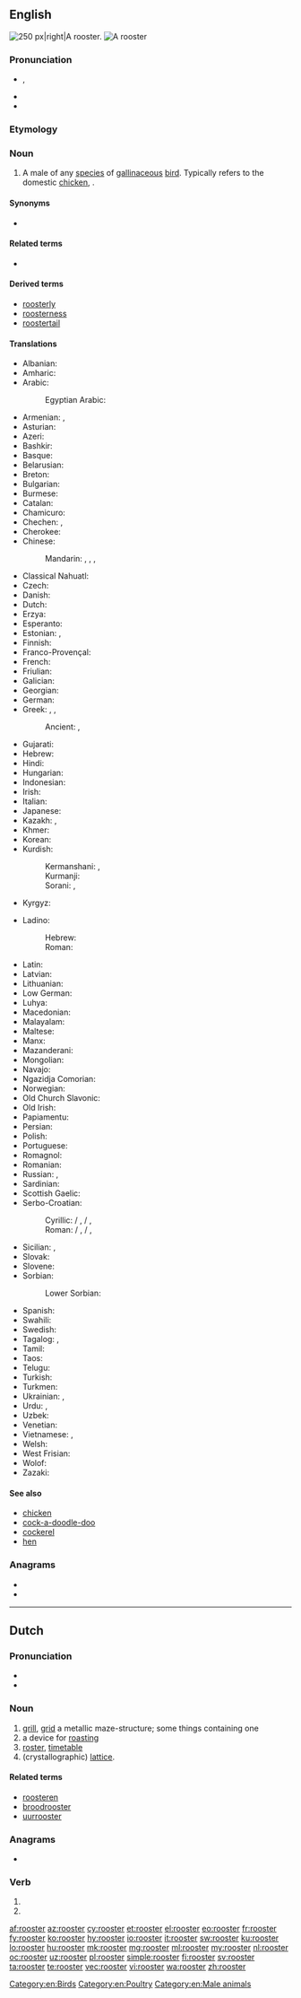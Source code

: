 ==English==
[[Image:Rooster04 adjusted.jpg|thumb|250 px|right|A rooster.]]
[[File:A close-up of rooster 6.JPG|thumb|A rooster]]
{{wikipedia}}

===Pronunciation===
* {{enPR|roo͞'stər}}, {{IPA|/ˈɹuːstə(ɹ)/|lang=en}}
* {{audio|en-us-rooster.ogg|Audio (US)|lang=en}}
* {{rhymes|uːstə(ɹ)|lang=en}}

===Etymology===
{{suffix|roost|er|lang=en}}

===Noun===
{{en-noun}}

# A male of any [[species]] of [[gallinaceous]] [[bird]]. Typically refers to the domestic [[chicken]], {{taxlink|Gallus gallus domesticus|species|noshow=1}}.

====Synonyms====
* {{l|en|cock}}

====Related terms====
* {{l|en|roost}}

====Derived terms====
* [[roosterly]]
* [[roosterness]]
* [[roostertail]]

====Translations====
{{trans-top|male domestic fowl}}
* Albanian: {{t|sq|kokosh|m}}
* Amharic: {{t|am|አውራ ዶሮ|sc=Ethi}}
* Arabic: {{t+|ar|ديك|m|tr=dīk}}
*: Egyptian Arabic: {{t|arz|ديك|m|tr=dīk|sc=Arab}}
* Armenian: {{t+|hy|աքլոր}}, {{t+|hy|աքաղաղ}}
* Asturian: {{t|ast|gallu|m}}
* Azeri: {{t+|az|xoruz}}
* Bashkir: {{t|ba|әтәс|sc=Cyrl}}
* Basque: {{t|eu|oilarra}}
* Belarusian: {{t|be|пе́вень|m}}
* Breton: {{t+|br|kilhog|m}}
* Bulgarian: {{t+|bg|пете́л|m}}
* Burmese: {{t+|my|ကြက်ဖ|sc=Mymr}}
* Catalan: {{t|ca|gall|m}}
* Chamicuro: {{t|ccc|kayo}}
* Chechen: {{t|ce|боргIал}}, {{t|ce|нIаьна}}
* Cherokee: {{t|chr|ᎠᏨᏯ|sc=Cher}}
* Chinese:
*: Mandarin: {{t|cmn|雄雞|sc=Hani}}, {{t+|cmn|雄鸡|tr=xióngjī|sc=Hani}}, {{t|cmn|公雞|sc=Hani}}, {{t+|cmn|公鸡|tr=gōngjī|sc=Hani}}
* Classical Nahuatl: {{t|nci|Caxtīllān huehxōlōtl}}
* Czech: {{t+|cs|kohout|m}}
* Danish: {{t+|da|hane|c}}
* Dutch: {{t+|nl|haan|m}}
* Erzya: {{t|myv|атякш}}
* Esperanto: {{t|eo|koko}}
* Estonian: {{t+|et|kukk}}, {{t|et|kikas}}
* Finnish: {{t+|fi|kukko}}
* Franco-Provençal: {{t|frp|jal|m}}
* French: {{t+|fr|coq|m}}
* Friulian: {{t|fur|gjal|m}}
* Galician: {{t|gl|galo|m}}
* Georgian: {{t|ka|მამალი}}
* German: {{t+|de|Hahn|m}}
* Greek: {{t+|el|κόκορας|m}}, {{t+|el|πετεινός|m}}, {{qualifier|poetic}} {{t+|el|αλέκτορας|m}}
*: Ancient: {{t|grc|ἀλεκτρυών|m}}, {{t|grc|ἀλέκτωρ}}
* Gujarati: {{t|gu|કૂકડો|m|tr=kūkɖo}}
* Hebrew: {{t+|he|תרנגול|m|tr=tarnegól|sc=Hebr}}
* Hindi: {{t|hi|मुर्ग़ा|m|tr=murġā|sc=Deva}}
* Hungarian: {{t+|hu|kakas}}
* Indonesian: {{t+|id|ayam jago}}
* Irish: {{t+|ga|coileach|m}}
* Italian: {{t+|it|gallo|m}}
* Japanese: {{t|ja|雄鳥|tr=おんどり, ondori|sc=Jpan}}
* Kazakh: {{t|kk|әтеш}}, {{t|kk|қораз}}
* Khmer: {{t|km|មាន់ឈ្មោល|tr=moan cmool|sc=Khmr}}
* Korean: {{t+|ko|수탉|sc=Hang}}
* Kurdish:
*: Kermanshani: {{t|ku|کڵەشێر|sc=ku-Arab|tr=kiłeşêr}}, {{t+|ku|کەڵەشێر|sc=ku-Arab|tr=kełeşêr}}
*: Kurmanji: {{t+|ku|dîk|m}}
*: Sorani: {{t|ckb|کەڵەشێر|tr=kełeşêr}}, {{t|ckb|کەلەباب|tr=kelebab}}
* Kyrgyz: {{t|ky|короз}}
{{trans-mid}}
* Ladino:
*: Hebrew: {{t|lad|גאייו|m|sc=Hebr}}
*: Roman: {{t|lad|gayo|m}}
* Latin: {{t+|la|gallus|m}}
* Latvian: {{t|lv|gailis|m}}
* Lithuanian: {{t+|lt|gaidys|m}}
* Low German: {{t|nds|Hahn|m}}
* Luhya: {{t-needed|luy}}
* Macedonian: {{t|mk|петел|m}}
* Malayalam: {{t+|ml|പൂവങ്കോഴി}}
* Maltese: {{t|mt|serduk|m}}
* Manx: {{t|gv|kellagh|m}}
* Mazanderani: {{t|mzn|تلا|tr=telâ|sc=ps-Arab}}
* Mongolian: {{t|mn|эр тахиа}}
* Navajo: {{t|nv|naaʼahóóhai bikąʼí}}
* Ngazidja Comorian: {{t|zdj|kuɗume|c5|c6}}
* Norwegian: {{t+|no|hane|m}}
* Old Church Slavonic: {{t|cu|коуръ|m|sc=Cyrs}}
* Old Irish: {{t|sga|caileach|m}}
* Papiamentu: {{t|pap|gai}}
* Persian: {{t+|fa|خروس|tr=xorus}}
* Polish: {{t+|pl|kogut|m}}
* Portuguese: {{t+|pt|galo|m}}
* Romagnol: {{t|rgn|gal}}
* Romanian: {{t+|ro|cocoș|m}}
* Russian: {{t+|ru|пету́х|m}}, {{qualifier|regional}} {{t+|ru|ко́чет|m}}
* Sardinian: {{t|sc|pudhu}}
* Scottish Gaelic: {{t|gd|coileach|m}}
* Serbo-Croatian:
*: Cyrillic: {{t|sh|петао|m}} / {{t|sh|пијетао|m}}, {{t|sh|певац|m}} / {{t|sh|пијевац|m}}, {{t|sh|хороз|m}}
*: Roman: {{t|sh|petao|m}} / {{t+|sh|pijetao|m}}, {{t|sh|pevac|m}} / {{t+|sh|pijevac|m}}, {{t+|sh|horoz|m}}
* Sicilian: {{t+|scn|jaddu|m}}, {{t+|scn|gaddu|m}}
* Slovak: {{t|sk|kohút|m}}
* Slovene: {{t+|sl|petelin|m}}
* Sorbian:
*: Lower Sorbian: {{t|dsb|kokot|m}}
* Spanish: {{t+|es|gallo|m}}
* Swahili: {{t+|sw|jogoo}}
* Swedish: {{t+|sv|tupp|c}}
* Tagalog: {{qualifier|literally}} {{t|tl|rooster|m}}, {{t+|tl|tandang}}
* Tamil: {{t+|ta|சேவல்}}
* Taos: {{t|twf|gòyu’úna}}
* Telugu: {{t+|te|రూస్టర్}}
* Turkish: {{t+|tr|horoz}}
* Turkmen: {{t|tk|horaz}}
* Ukrainian: {{t+|uk|пі́вень|m}}, {{t+|uk|ко́гут|m}}
* Urdu: {{t|ur|مرغا|m|tr=murġā|sc=ur-Arab}}, {{t|ur|خروس|m|tr=xurūs|sc=ur-Arab}}
* Uzbek: {{t|uz|xo'roz}}
* Venetian: {{t+|vec|gaƚo|m}}
* Vietnamese: {{t+|vi|gà trống}}, {{t|vi|con gà trống}}
* Welsh: {{t+|cy|ceiliog|m}}
* West Frisian: {{t|fy|hoanne}}
* Wolof: {{t+|wo|séq|alt=séq gi}}
* Zazaki: {{t|zza|dîk|m}}
{{trans-bottom}}

====See also====
* [[chicken]]
* [[cock-a-doodle-doo]]
* [[cockerel]]
* [[hen]]

===Anagrams===
* {{l|en|rooters}}
* {{l|en|toreros}}

[[Category:en:Birds]]
[[Category:en:Poultry]]
[[Category:en:Male animals]]

----

==Dutch==

===Pronunciation===
* {{IPA|/ˈroːstər/|lang=nl}}
* {{audio|Nl-rooster.ogg|Audio|lang=nl}}
{{hyphenation|roos|ter|lang=nl}}
===Noun===
{{nl-noun|n|g2=m|-s|roostertje}}

# [[grill]], [[grid]] a metallic maze-structure; some things containing one
# a device for [[roasting]]
# [[roster]], [[timetable]]
# (crystallographic) [[lattice]].

====Related terms====
* [[roosteren]]
* [[broodrooster]]
* [[uurrooster]]

===Anagrams===
* {{l|nl|torero's}}

===Verb===
{{nl-verb-form}}

# {{nl-verb form of|p=1|n=sg|t=pres|m=ind|roosteren}}
# {{nl-verb form of|m=imp|roosteren}}

[[af:rooster]]
[[az:rooster]]
[[cy:rooster]]
[[et:rooster]]
[[el:rooster]]
[[eo:rooster]]
[[fr:rooster]]
[[fy:rooster]]
[[ko:rooster]]
[[hy:rooster]]
[[io:rooster]]
[[it:rooster]]
[[sw:rooster]]
[[ku:rooster]]
[[lo:rooster]]
[[hu:rooster]]
[[mk:rooster]]
[[mg:rooster]]
[[ml:rooster]]
[[my:rooster]]
[[nl:rooster]]
[[oc:rooster]]
[[uz:rooster]]
[[pl:rooster]]
[[simple:rooster]]
[[fi:rooster]]
[[sv:rooster]]
[[ta:rooster]]
[[te:rooster]]
[[vec:rooster]]
[[vi:rooster]]
[[wa:rooster]]
[[zh:rooster]]